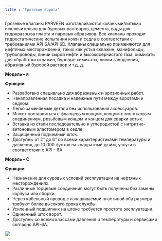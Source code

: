 ```yaml
---
title : "Грязевые ворота"
---
```


Грязевые клапаны PARVEEN изготавливаются коваными/литыми исключительно для буровых растворов, цемента, воды для гидроразрыва пласта и паровых абразивов. Все клапаны проходят гидростатические испытания кожи и седла в соответствии с требованиями API 6A/API 6D. Клапаны специально применяются для нефтяных месторождений, таких как устья скважин, манифольды, трубопроводы, линии сырой нефти и высокосернистого газа, химикаты для обработки скважин, буровые химикаты, линии заводнения, абразивный буровой раствор и т.д. д.

**Модель – я**

**Функции**

*   Разработано специально для абразивных и эрозионных работ.
*   Ненаправленная посадка и надежные пути между воротами и седлом.
*   Легко заменяемые детали без использования аксессуаров.
*   Может поставляться с фланцевым концом, концом с молотковым соединением, резьбовым концом и концом для сварки встык.
*   Вставка из стали последовательно и углеродистой с нитритно-витоновым эластомером в седле.
*   Защищенный подъемный шток.
*   Доступны от 2″ до 6″ со всеми характеристиками температуры и давления, до 10 000 фунтов на квадратный дюйм, услуги в соответствии с API – 6A.

**Модель – С**

**Функции**

*   Назначение для суровых условий эксплуатации на нефтяных месторождениях.
*   Различные торцевые соединения могут быть получены без замены корпуса или сборки.
*   Через кабельный провод с изнашиваемой пластиной оба размера требуют более высокого срока службы.
*   Усиленный подшипник на штоке требуется простота эксплуатации.
*   Одиночный шток ворот.
*   Доступны со всеми классами давления и температуры и сервисами согласно API-6A.

<img src="./mud-valve.png" />